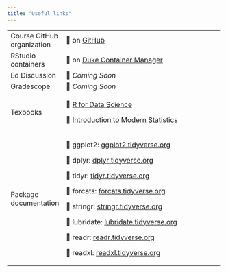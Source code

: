 ```yaml
---
title: "Useful links"
---
```


+----------------------------+-----------------------------------------------------------------------------+----------+
| Course GitHub organization | 🔗 on [GitHub](https://github.com/sta199-su25)                              |          |
+----------------------------+-----------------------------------------------------------------------------+----------+
| RStudio containers         | 🔗 on [Duke Container Manager](https://cmgr.oit.duke.edu/containers)        |          |
+----------------------------+-----------------------------------------------------------------------------+----------+
| Ed Discussion              | 🔗 *Coming Soon*                                                            |          |
+----------------------------+-----------------------------------------------------------------------------+----------+
| Gradescope                 | 🔗 *Coming Soon*                                                            |          |
+----------------------------+-----------------------------------------------------------------------------+----------+
| Texbooks                   | 🔗 [R for Data Science](https://r4ds.hadley.nz/)                            |          |
|                            |                                                                             |          |
|                            | 🔗 [Introduction to Modern Statistics](https://openintro-ims2.netlify.app/) |          |
+----------------------------+-----------------------------------------------------------------------------+----------+
| Package documentation      | 🔗 ggplot2: [ggplot2.tidyverse.org](https://ggplot2.tidyverse.org/)         |          |
|                            |                                                                             |          |
|                            | 🔗 dplyr: [dplyr.tidyverse.org](https://dplyr.tidyverse.org/)               |          |
|                            |                                                                             |          |
|                            | 🔗 tidyr: [tidyr.tidyverse.org](https://tidyr.tidyverse.org/)               |          |
|                            |                                                                             |          |
|                            | 🔗 forcats: [forcats.tidyverse.org](https://forcats.tidyverse.org/)         |          |
|                            |                                                                             |          |
|                            | 🔗 stringr: [stringr.tidyverse.org](https://stringr.tidyverse.org/)         |          |
|                            |                                                                             |          |
|                            | 🔗 lubridate: [lubridate.tidyverse.org](https://lubridate.tidyverse.org/)   |          |
|                            |                                                                             |          |
|                            | 🔗 readr: [readr.tidyverse.org](https://readr.tidyverse.org/)               |          |
|                            |                                                                             |          |
|                            | 🔗 readxl: [readxl.tidyverse.org](https://readxl.tidyverse.org/)            |          |
+----------------------------+-----------------------------------------------------------------------------+----------+
